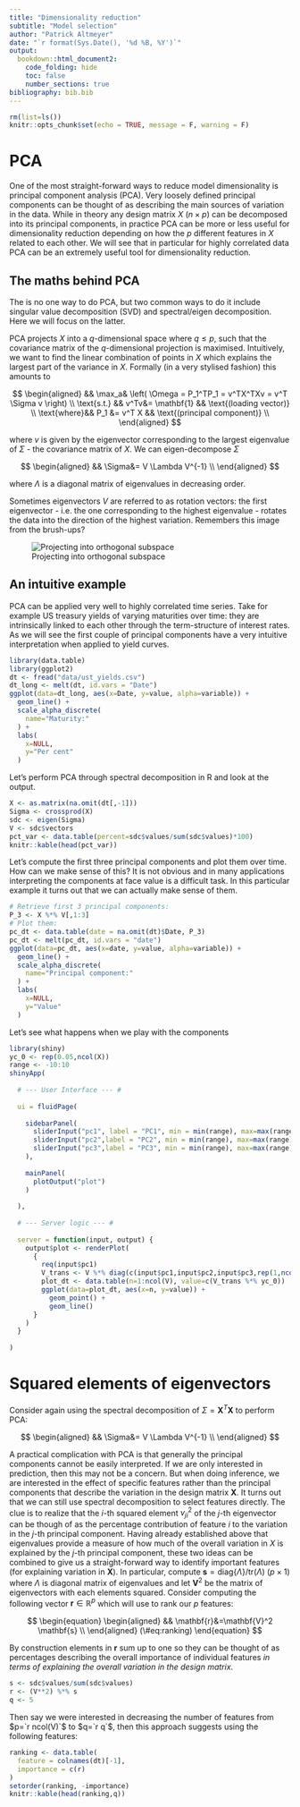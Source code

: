 ```yaml
---
title: "Dimensionality reduction"
subtitle: "Model selection"
author: "Patrick Altmeyer"
date: "`r format(Sys.Date(), '%d %B, %Y')`"
output: 
  bookdown::html_document2:
    code_folding: hide
    toc: false
    number_sections: true
bibliography: bib.bib
---
```


```r
rm(list=ls())
knitr::opts_chunk$set(echo = TRUE, message = F, warning = F)
```

# PCA

One of the most straight-forward ways to reduce model dimensionality is principal component analysis (PCA). Very loosely defined principal components can be thought of as describing the main sources of variation in the data. While in theory any design matrix $X$ $(n \times p)$ can be decomposed into its principal components, in practice PCA can be more or less useful for dimensionality reduction depending on how the $p$ different features in $X$ related to each other. We will see that in particular for highly correlated data PCA can be an extremely useful tool for dimensionality reduction.

## The maths behind PCA

The is no one way to do PCA, but two common ways to do it include singular value decomposition (SVD) and spectral/eigen decomposition. Here we will focus on the latter. 

PCA projects $X$ into a $q$-dimensional space where $q \le p$, such that the covariance matrix of the $q$-dimensional projection is maximised. Intuitively, we want to find the linear combination of points in $X$ which explains the largest part of the variance in $X$. Formally (in a very stylised fashion) this amounts to

$$
\begin{aligned}
&& \max_a& \left( \Omega = P_1^TP_1 = v^TX^TXv = v^T \Sigma v \right) \\
\text{s.t.} && v^Tv&= \mathbf{1} && \text{(loading vector)} \\
\text{where}&& P_1 &= v^T X && \text{(principal component)} \\
\end{aligned}
$$

where $v$ is given by the eigenvector corresponding to the largest eigenvalue of $\Sigma$ - the covariance matrix of $X$. We can eigen-decompose $\Sigma$

$$
\begin{aligned}
&& \Sigma&= V \Lambda V^{-1} \\
\end{aligned}
$$

where $\Lambda$ is a diagonal matrix of eigenvalues in decreasing order.

Sometimes eigenvectors $V$ are referred to as rotation vectors: the first eigenvector - i.e. the one corresponding to the highest eigenvalue - rotates the data into the direction of the highest variation. Remembers this image from the brush-ups?

![Projecting into orthogonal subspace](www/eigen.png)

## An intuitive example

PCA can be applied very well to highly correlated time series. Take for example US treasury yields of varying maturities over time: they are intrinsically linked to each other through the term-structure of interest rates. As we will see the first couple of principal components have a very intuitive interpretation when applied to yield curves.

```r
library(data.table)
library(ggplot2)
dt <- fread("data/ust_yields.csv")
dt_long <- melt(dt, id.vars = "Date")
ggplot(data=dt_long, aes(x=Date, y=value, alpha=variable)) +
  geom_line() +
  scale_alpha_discrete(
    name="Maturity:"
  ) +
  labs(
    x=NULL,
    y="Per cent"
  ) 
```

Let's perform PCA through spectral decomposition in R and look at the output. 

```r
X <- as.matrix(na.omit(dt[,-1]))
Sigma <- crossprod(X)
sdc <- eigen(Sigma)
V <- sdc$vectors
pct_var <- data.table(percent=sdc$values/sum(sdc$values)*100)
knitr::kable(head(pct_var))
```

Let's compute the first three principal components and plot them over time. How can we make sense of this? It is not obvious and in many applications interpreting the components at face value is a difficult task. In this particular example it turns out that we can actually make sense of them.

```r
# Retrieve first 3 principal components:
P_3 <- X %*% V[,1:3]
# Plot them:
pc_dt <- data.table(date = na.omit(dt)$Date, P_3)
pc_dt <- melt(pc_dt, id.vars = "date")
ggplot(data=pc_dt, aes(x=date, y=value, alpha=variable)) +
  geom_line() +
  scale_alpha_discrete(
    name="Principal component:"
  ) +
  labs(
    x=NULL,
    y="Value"
  ) 
```

Let's see what happens when we play with the components

```r
library(shiny)
yc_0 <- rep(0.05,ncol(X))
range <- -10:10
shinyApp(
  
  # --- User Interface --- #
  
  ui = fluidPage(
    
    sidebarPanel(
      sliderInput("pc1", label = "PC1", min = min(range), max=max(range), value = 0),
      sliderInput("pc2",label = "PC2", min = min(range), max=max(range), value = 0),
      sliderInput("pc3",label = "PC3", min = min(range), max=max(range), value = 0)
    ),
    
    mainPanel(
      plotOutput("plot")
    )
    
  ),
  
  # --- Server logic --- #
  
  server = function(input, output) {
    output$plot <- renderPlot(
      {
        req(input$pc1)
        V_trans <- V %*% diag(c(input$pc1,input$pc2,input$pc3,rep(1,ncol(V)-3)))
        plot_dt <- data.table(n=1:ncol(V), value=c(V_trans %*% yc_0))
        ggplot(data=plot_dt, aes(x=n, y=value)) + 
          geom_point() +
          geom_line()
      }
    )
  }
  
)
```


# Squared elements of eigenvectors

Consider again using the spectral decomposition of $\Sigma=\mathbf{X}^T\mathbf{X}$ to perform PCA:

$$
\begin{aligned}
&& \Sigma&= V \Lambda V^{-1} \\
\end{aligned}
$$

A practical complication with PCA is that generally the principal components cannot be easily interpreted. If we are only interested in prediction, then this may not be a concern. But when doing inference, we are interested in the effect of specific features rather than the principal components that describe the variation in the design matrix  $\mathbf{X}$. It turns out that we can still use spectral decomposition to select features directly. The clue is to realize that the $i$-th squared element $v^2_{ji}$ of the $j$-th eigenvector can be though of as the percentage contribution of feature $i$ to the variation in the $j$-th principal component. Having already established above that eigenvalues provide a measure of how much of the overall variation in $X$ is explained by the $j$-th principal component, these two ideas can be combined to give us a straight-forward way to identify important features (for explaining variation in $\mathbf{X}$). In particular, compute $\mathbf{s}= \text{diag}\{\Lambda\}/ \text{tr} (\Lambda)$ $(p \times 1)$ where $\Lambda$ is diagonal matrix of eigenvalues and let $\mathbf{V}^2$ be the matrix of eigenvectors with each elements squared. Consider computing the following vector $\mathbf{r} \in \mathbb{R}^p$ which will use to rank our $p$ features:

$$
\begin{equation} 
\begin{aligned}
&& \mathbf{r}&=\mathbf{V}^2 \mathbf{s} \\
\end{aligned}
(\#eq:ranking)
\end{equation}
$$

By construction elements in $\mathbf{r}$ sum up to one so they can be thought of as percentages describing the overall importance of individual features *in terms of explaining the overall variation in the design matrix*. 

```r
s <- sdc$values/sum(sdc$values)
r <- (V**2) %*% s
q <- 5
```

Then say we were interested in decreasing the number of features from $p=`r ncol(V)`$ to $q=`r q`$, then this approach suggests using the following features:

```r
ranking <- data.table(
  feature = colnames(dt)[-1],
  importance = c(r)
)
setorder(ranking, -importance)
knitr::kable(head(ranking,q))
```



